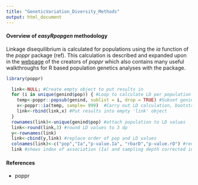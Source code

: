 ---
title: "GeneticVariation_Diversity_Methods"
output: html_document
---

#### **Overview of *easyRpopgen* methodology**

Linkage disequilibrium is calculated for populations using the *ia* function of the *poppr* package (ref). This calculation is described and expanded upon in the [webpage](https://grunwaldlab.github.io/Population_Genetics_in_R/Linkage_disequilibrium.html) of the creators of *poppr* which also contains many useful walkthroughs for R based population genetics analyses with the package.


```{r, eval = FALSE}

library(poppr)

  link<-NULL; #Create empty object to put results in
  for (i in unique(genind$pop)) { #Loop to calculate LD per population
    temp<-poppr::popsub(genind, sublist = i, drop = TRUE) #Subset genind object by population i
    x<-poppr::ia(temp, sample= 999)  #Carry out LD calculation, bootstrapping calculations over 999 iterations to assess the deviation from a null model. In the app the bootstrap value is user defined.
    link<-rbind(link,x) #Put results into empty 'link' object
  }
  rownames(link)<-unique(genind$pop) #attach population to LD values
  link<-round(link,3) #round LD values to 3 dp
  y<-rownames(link) 
  link<-cbind(y,link) #replace order of pop and LD values
  colnames(link)<-c("pop","Ia","p-value.Ia", "rbarD","p-value.rD") #rename for neatness
  link #shows index of association (Ia) and sampling depth corrected index of association (rbarD) for each population, and associated p values

```

#### **References**

- poppr